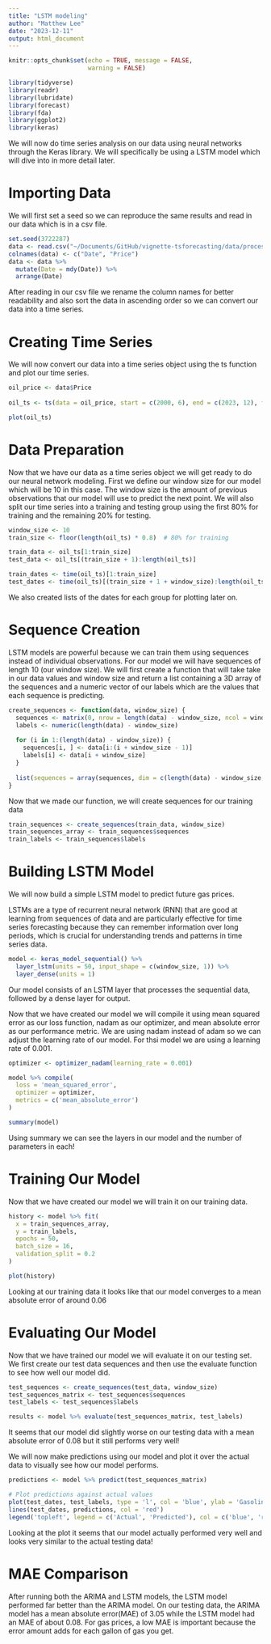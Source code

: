 ```yaml
---
title: "LSTM modeling"
author: "Matthew Lee"
date: "2023-12-11"
output: html_document
---
```


```r
knitr::opts_chunk$set(echo = TRUE, message = FALSE,
                      warning = FALSE)
```

```r
library(tidyverse)
library(readr)
library(lubridate)
library(forecast)
library(fda)
library(ggplot2)
library(keras)
```

We will now do time series analysis on our data using neural networks through the Keras library. We will specifically be using a LSTM model which will dive into in more detail later.

# Importing Data
We will first set a seed so we can reproduce the same results and read in our data which is in a csv file.
```r
set.seed(3722287)
data <- read.csv("~/Documents/GitHub/vignette-tsforecasting/data/processed.csv", header = TRUE)
colnames(data) <- c("Date", "Price")
data <- data %>%
  mutate(Date = mdy(Date)) %>%
  arrange(Date)
```
After reading in our csv file we rename the column names for better readability and also sort the data in ascending order so we can convert our data into a time series.

# Creating Time Series
We will now convert our data into a time series object using the ts function and plot our time series.
```r
oil_price <- data$Price
  
oil_ts <- ts(data = oil_price, start = c(2000, 6), end = c(2023, 12), frequency = 52)

plot(oil_ts)
```

# Data Preparation
Now that we have our data as a time series object we will get ready to do our neural network modeling. First we define our window size for our model which will be 10 in this case. The window size is the amount of previous observations that our model will use to predict the next point. We will also split our time series into a training and testing group using the first 80% for training and the remaining 20% for testing.
```r
window_size <- 10
train_size <- floor(length(oil_ts) * 0.8)  # 80% for training

train_data <- oil_ts[1:train_size]
test_data <- oil_ts[(train_size + 1):length(oil_ts)]

train_dates <- time(oil_ts)[1:train_size]
test_dates <- time(oil_ts)[(train_size + 1 + window_size):length(oil_ts)]
```
We also created lists of the dates for each group for plotting later on.

# Sequence Creation
LSTM models are powerful because we can train them using sequences instead of individual observations. For our model we will have sequences of length 10 (our window size). We will first create a function that will take take in our data values and window size and return a list containing a 3D array of the sequences and a numeric vector of our labels which are the values that each sequence is predicting.
```r
create_sequences <- function(data, window_size) {
  sequences <- matrix(0, nrow = length(data) - window_size, ncol = window_size)
  labels <- numeric(length(data) - window_size)
  
  for (i in 1:(length(data) - window_size)) {
    sequences[i, ] <- data[i:(i + window_size - 1)]
    labels[i] <- data[i + window_size]
  }
  
  list(sequences = array(sequences, dim = c(length(data) - window_size, window_size, 1)), labels = labels)
}
```
Now that we made our function, we will create sequences for our training data
```r
train_sequences <- create_sequences(train_data, window_size)
train_sequences_array <- train_sequences$sequences
train_labels <- train_sequences$labels
```

# Building LSTM Model
We will now build a simple LSTM model to predict future gas prices.

LSTMs are a type of recurrent neural network (RNN) that are good at learning from sequences of data and are particularly effective for time series forecasting because they can remember information over long periods, which is crucial for understanding trends and patterns in time series data.
```r
model <- keras_model_sequential() %>%
  layer_lstm(units = 50, input_shape = c(window_size, 1)) %>%
  layer_dense(units = 1)
```
Our model consists of an LSTM layer that processes the sequential data, followed by a dense layer for output.

Now that we have created our model we will compile it using mean squared error as our loss function, nadam as our optimizer, and mean absolute error as our performance metric. We are using nadam instead of adam so we can adjust the learning rate of our model. For thsi model we are using a learning rate of 0.001.
```r
optimizer <- optimizer_nadam(learning_rate = 0.001)

model %>% compile(
  loss = 'mean_squared_error',
  optimizer = optimizer,
  metrics = c('mean_absolute_error')
)

summary(model)
```
Using summary we can see the layers in our model and the number of parameters in each!

# Training Our Model
Now that we have created our model we will train it on our training data.
```r
history <- model %>% fit(
  x = train_sequences_array,
  y = train_labels,
  epochs = 50,
  batch_size = 16,
  validation_split = 0.2
)

plot(history)
```
Looking at our training data it looks like that our model converges to a mean absolute error of around 0.06

# Evaluating Our Model
Now that we have trained our model we will evaluate it on our testing set. We first create our test data sequences and then use the evaluate function to see how well our model did.
```r
test_sequences <- create_sequences(test_data, window_size)
test_sequences_matrix <- test_sequences$sequences
test_labels <- test_sequences$labels

results <- model %>% evaluate(test_sequences_matrix, test_labels)
```
It seems that our model did slightly worse on our testing data with a mean absolute error of 0.08 but it still performs very well!

We will now make predictions using our model and plot it over the actual data to visually see how our model performs.
```r
predictions <- model %>% predict(test_sequences_matrix)

# Plot predictions against actual values
plot(test_dates, test_labels, type = 'l', col = 'blue', ylab = 'Gasoline Prices', xlab = 'Year')
lines(test_dates, predictions, col = 'red')
legend('topleft', legend = c('Actual', 'Predicted'), col = c('blue', 'red'), lty = 1)
```

Looking at the plot it seems that our model actually performed very well and looks very similar to the actual testing data!

# MAE Comparison
After running both the ARIMA and LSTM models, the LSTM model performed far better than the ARIMA model. On our testing data, the ARIMA model has a mean absolute error(MAE) of 3.05 while the LSTM model had an MAE of about 0.08. For gas prices, a low MAE is important because the error amount adds for each gallon of gas you get.